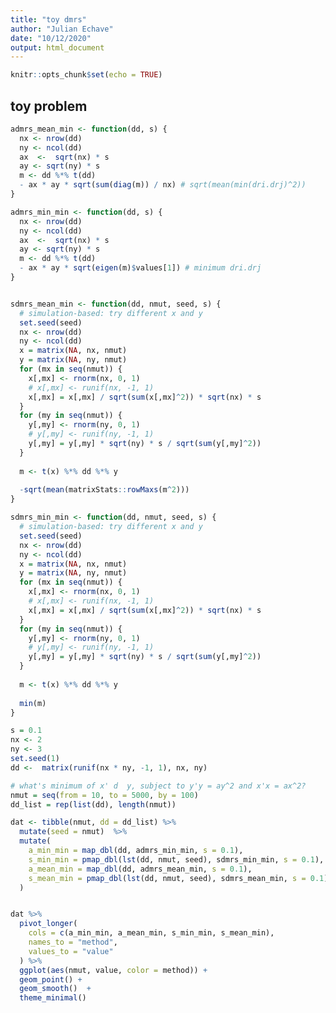 ```yaml
---
title: "toy dmrs"
author: "Julian Echave"
date: "10/12/2020"
output: html_document
---
```


```r
knitr::opts_chunk$set(echo = TRUE)
```

## toy problem
```r

admrs_mean_min <- function(dd, s) {
  nx <- nrow(dd)
  ny <- ncol(dd)
  ax  <-  sqrt(nx) * s
  ay <- sqrt(ny) * s
  m <- dd %*% t(dd)
  - ax * ay * sqrt(sum(diag(m)) / nx) # sqrt(mean(min(dri.drj)^2))
}

admrs_min_min <- function(dd, s) {
  nx <- nrow(dd)
  ny <- ncol(dd)
  ax  <-  sqrt(nx) * s
  ay <- sqrt(ny) * s
  m <- dd %*% t(dd)
  - ax * ay * sqrt(eigen(m)$values[1]) # minimum dri.drj
}


sdmrs_mean_min <- function(dd, nmut, seed, s) {
  # simulation-based: try different x and y
  set.seed(seed)
  nx <- nrow(dd)
  ny <- ncol(dd)
  x = matrix(NA, nx, nmut)
  y = matrix(NA, ny, nmut)
  for (mx in seq(nmut)) {
    x[,mx] <- rnorm(nx, 0, 1)
    # x[,mx] <- runif(nx, -1, 1)
    x[,mx] = x[,mx] / sqrt(sum(x[,mx]^2)) * sqrt(nx) * s
  }
  for (my in seq(nmut)) {
    y[,my] <- rnorm(ny, 0, 1)
    # y[,my] <- runif(ny, -1, 1)
    y[,my] = y[,my] * sqrt(ny) * s / sqrt(sum(y[,my]^2))
  }
  
  m <- t(x) %*% dd %*% y
  
  -sqrt(mean(matrixStats::rowMaxs(m^2)))
}

sdmrs_min_min <- function(dd, nmut, seed, s) {
  # simulation-based: try different x and y
  set.seed(seed)
  nx <- nrow(dd)
  ny <- ncol(dd)
  x = matrix(NA, nx, nmut)
  y = matrix(NA, ny, nmut)
  for (mx in seq(nmut)) {
    x[,mx] <- rnorm(nx, 0, 1)
    # x[,mx] <- runif(nx, -1, 1)
    x[,mx] = x[,mx] / sqrt(sum(x[,mx]^2)) * sqrt(nx) * s
  }
  for (my in seq(nmut)) {
    y[,my] <- rnorm(ny, 0, 1)
    # y[,my] <- runif(ny, -1, 1)
    y[,my] = y[,my] * sqrt(ny) * s / sqrt(sum(y[,my]^2))
  }
  
  m <- t(x) %*% dd %*% y
  
  min(m)
}

s = 0.1
nx <- 2
ny <- 3
set.seed(1)
dd <-  matrix(runif(nx * ny, -1, 1), nx, ny)

# what's minimum of x' d  y, subject to y'y = ay^2 and x'x = ax^2?
nmut = seq(from = 10, to = 5000, by = 100)
dd_list = rep(list(dd), length(nmut))

dat <- tibble(nmut, dd = dd_list) %>% 
  mutate(seed = nmut)  %>% 
  mutate(
    a_min_min = map_dbl(dd, admrs_min_min, s = 0.1),
    s_min_min = pmap_dbl(lst(dd, nmut, seed), sdmrs_min_min, s = 0.1),
    a_mean_min = map_dbl(dd, admrs_mean_min, s = 0.1),
    s_mean_min = pmap_dbl(lst(dd, nmut, seed), sdmrs_mean_min, s = 0.1)
  )


dat %>% 
  pivot_longer(
    cols = c(a_min_min, a_mean_min, s_min_min, s_mean_min),
    names_to = "method",
    values_to = "value"
  ) %>% 
  ggplot(aes(nmut, value, color = method)) +
  geom_point() +
  geom_smooth()  +
  theme_minimal()


```
